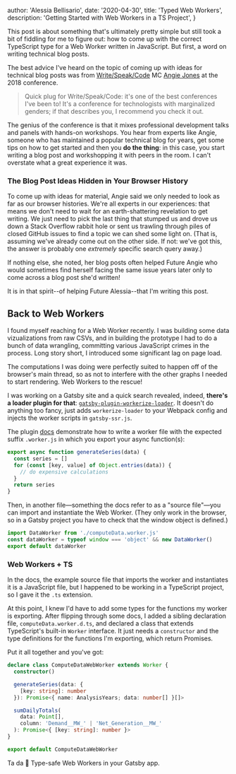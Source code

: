 
  author: 'Alessia Bellisario',
  date: '2020-04-30',
  title: 'Typed Web Workers',
  description: 'Getting Started with Web Workers in a TS Project',
}


This post is about something that's ultimately pretty simple but still took a bit of fiddling for me to figure out: how to come up with the correct TypeScript type for a Web Worker written in JavaScript. But first, a word on writing technical blog posts.

The best advice I've heard on the topic of coming up with ideas for technical blog posts was from [Write/Speak/Code](https://www.writespeakcode.com/) MC [Angie Jones](https://twitter.com/techgirl1908) at the 2018 conference.

> Quick plug for Write/Speak/Code: it's one of the best conferences I've been to! It's a conference for technologists with marginalized genders; if that describes you, I recommend you check it out.

The genius of the conference is that it mixes professional development talks and panels with hands-on workshops. You hear from experts like Angie, someone who has maintained a popular technical blog for years, get some tips on how to get started and then you **do the thing**: in this case, you start writing a blog post and workshopping it with peers in the room. I can't overstate what a great experience it was.

### The Blog Post Ideas Hidden in Your Browser History

To come up with ideas for material, Angie said we only needed to look as far as our browser histories. We're all experts in our experiences: that means we don't need to wait for an earth-shattering revelation to get writing. We just need to pick the last thing that stumped us and drove us down a Stack Overflow rabbit hole or sent us trawling through piles of closed GitHub issues to find a topic we can shed some light on. (That is, assuming we've already come out on the other side. If not: we've got this, the answer is probably one _extremely_ specific search query away.)

If nothing else, she noted, her blog posts often helped Future Angie who would sometimes find herself facing the same issue years later only to come across a blog post she'd written!

It is in that spirit--of helping Future Alessia--that I'm writing this post.

## Back to Web Workers

I found myself reaching for a Web Worker recently. I was building some data vizualizations from raw CSVs, and in building the prototype I had to do a bunch of data wrangling, committing various JavaScript crimes in the process. Long story short, I introduced some significant lag on page load.

The computations I was doing were perfectly suited to happen off of the browser's main thread, so as not to interfere with the other graphs I needed to start rendering. Web Workers to the rescue!

I was working on a Gatsby site and a quick search revealed, indeed, **there's a loader plugin for that**: [`gatsby-plugin-workerize-loader`](https://github.com/universse/gatsby-plugin-workerize-loader). It doesn't do anything too fancy, just adds `workerize-loader` to your Webpack config and injects the worker scripts in `gatsby-ssr.js`.

The plugin [docs](https://github.com/universse/gatsby-plugin-workerize-loader#gatsby-plugin-workerize-loader) demonstrate how to write a worker file with the expected suffix `.worker.js` in which you export your async function(s):

```js
export async function generateSeries(data) {
  const series = []
  for (const [key, value] of Object.entries(data)) {
    // do expensive calculations
  }
  return series
}
```

Then, in another file—something the docs refer to as a "source file"—you can import and instantiate the Web Worker. (They only work in the browser, so in a Gatsby project you have to check that the window object is defined.)

```ts
import DataWorker from './computeData.worker.js'
const dataWorker = typeof window === 'object' && new DataWorker()
export default dataWorker
```

### Web Workers + TS

In the docs, the example source file that imports the worker and instantiates it is a JavaScript file, but I happened to be working in a TypeScript project, so I gave it the `.ts` extension.

At this point, I knew I'd have to add some types for the functions my worker is exporting. After flipping through some docs, I added a sibling declaration file, `computeData.worker.d.ts`, and declared a class that extends TypeScript's built-in `Worker` interface. It just needs a `constructor` and the type definitions for the functions I'm exporting, which return Promises.

Put it all together and you've got:

```ts
declare class ComputeDataWebWorker extends Worker {
  constructor()

  generateSeries(data: {
    [key: string]: number
  }): Promise<{ name: AnalysisYears; data: number[] }[]>

  sumDailyTotals(
    data: Point[],
    column: 'Demand__MW_' | 'Net_Generation__MW_'
  ): Promise<{ [key: string]: number }>
}

export default ComputeDataWebWorker
```

Ta da 🌼 Type-safe Web Workers in your Gatsby app.
